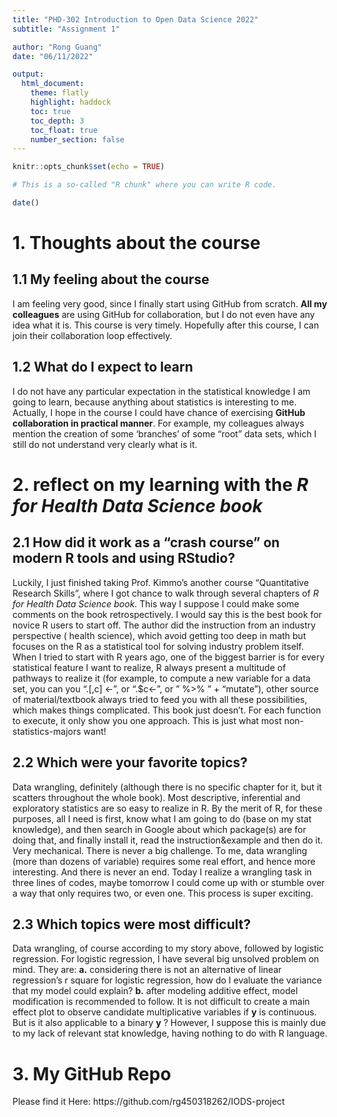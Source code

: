 ```yaml
---
title: "PHD-302 Introduction to Open Data Science 2022"
subtitle: "Assignment 1"

author: "Rong Guang"
date: "06/11/2022"

output: 
  html_document:
    theme: flatly
    highlight: haddock
    toc: true
    toc_depth: 3
    toc_float: true
    number_section: false
---
```


```r
knitr::opts_chunk$set(echo = TRUE)
```


```r
# This is a so-called "R chunk" where you can write R code.

date()

```

# 1. Thoughts about the course

## 1.1 My feeling about the course

I am feeling very good, since I finally start using GitHub from scratch. **All my colleagues** are using GitHub for collaboration, but I do not even have any idea what it is. This course is very timely. Hopefully after this course, I can join their collaboration loop effectively. 

## 1.2 What do I expect to learn

I do not have any particular expectation in the statistical knowledge I am going to learn, because anything about statistics is interesting to me. Actually, I hope in the course I could have chance of exercising **GitHub collaboration in practical manner**. For example, my colleagues always mention the creation of some 'branches' of some "root" data sets, which I still do not understand very clearly what is it.

# 2. reflect on my learning with the *R for Health Data Science book*

## 2.1 How did it work as a "crash course" on modern R tools and using RStudio?

Luckily, I just finished taking Prof. Kimmo's another course "Quantitative Research Skills", where I got chance to walk through several chapters of *R for Health Data Science book*. This way I suppose I could make some comments on the book retrospectively. I would say this is the best book for novice R users to start off. The author did the instruction from an industry perspective ( health science), which avoid getting too deep in math but focuses on the R as a statistical tool for solving industry problem itself. When I tried to start with R years ago, one of the biggest barrier is for every statistical feature I want to realize, R always present a multitude of pathways to realize it (for example, to compute a new variable for a data set, you can you ".[,c] <-", or ".$c<-", or " %>% " + "mutate"), other source of material/textbook always tried to feed you with all these possibilities, which makes things complicated. This book just doesn't. For each function to execute, it only show you one approach. This is just what most non-statistics-majors want! 

## 2.2 Which were your favorite topics?

Data wrangling, definitely (although there is no specific chapter for it, but it scatters throughout the whole book). Most descriptive, inferential and exploratory statistics are so easy to realize in R. By the merit of R, for these purposes, all I need is first, know what I am going to do (base on my stat knowledge), and then search in Google about which package(s) are for doing that, and finally install it, read the instruction&example and then do it. Very mechanical. There is never a big challenge. To me, data wrangling (more than dozens of variable) requires some real effort, and hence more interesting. And there is never an end. Today I realize a wrangling task in three lines of codes, maybe tomorrow I could come up with or stumble over a way that only requires two, or even one. This process is super exciting. 

## 2.3 Which topics were most difficult? 

Data wrangling, of course according to my story above, followed by logistic regression. For logistic regression, I have several big unsolved problem on mind. They are: __a.__ considering there is not an alternative of linear regression's r square for logistic regression, how do I evaluate the variance that my model could explain? __b.__ after modeling additive effect, model modification is recommended to follow. It is not difficult to create a main effect plot to observe candidate multiplicative variables if __y__ is continuous. But is it also applicable to a binary __y__ ? However, I suppose this is mainly due to my lack of relevant stat knowledge, having nothing to do with R language. 


# 3. My GitHub Repo

Please find it Here:
  https://github.com/rg450318262/IODS-project










